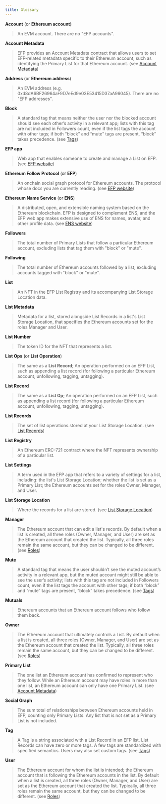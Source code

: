 ```yaml
---
title: Glossary
---
```


**Account** (or **Ethereum account**)
>An EVM account. There are no "EFP accounts".

**Account Metadata**
> EFP provides an Account Metadata contract that allows users to set EFP-related metadata specific to their Ethereum account, such as identifying the Primary List for that Ethereum account. (see [Account Metadata](https://docs.ethfollow.xyz/design/account-metadata/))

**Address** (or **Ethereum address**)
>An EVM address (e.g. 0xd8dA6BF26964aF9D7eEd9e03E53415D37aA96045). There are no "EFP addresses".

**Block**
>A standard tag that means neither the user nor the blocked account should see each other’s activity in a relevant app; lists with this tag are not included in Followers count, even if the list tags the account with other tags; if both “block” and “mute” tags are present, “block” takes precedence. (see [Tags](https://docs.ethfollow.xyz/design/tags/))

**EFP app**
>Web app that enables someone to create and manage a List on EFP. (see [EFP website](https://ethfollow.xyz/))

**Ethereum Follow Protocol** (or **EFP**)
>An onchain social graph protocol for Ethereum accounts. The protocol whose docs you are currently reading. (see [EFP website](https://ethfollow.xyz/))

**Ethereum Name Service** (or **ENS**)
>A distributed, open, and extensible naming system based on the Ethereum blockchain. EFP is designed to complement ENS, and the EFP web app makes extensive use of ENS for names, avatar, and other profile data. (see [ENS website](https://ens.domains/))

**Followers**
>The total number of Primary Lists that follow a particular Ethereum account, excluding lists that tag them with "block" or "mute".

**Following**
>The total number of Ethereum accounts followed by a list, excluding accounts tagged with "block" or "mute".

**List**
>An NFT in the EFP List Registry and its accompanying List Storage Location data.

**List Metadata**
>Metadata for a list, stored alongside List Records in a list's List Storage Location, that specifies the Ethereum accounts set for the roles Manager and User.

**List Number**
>The token ID for the NFT that represents a list.

**List Ops** (or **List Operation**)
>The same as a **List Record**; An operation performed on an EFP List, such as appending a list record (for following a particular Ethereum account, unfollowing, tagging, untagging).

**List Record**
>The same as a **List Op**; An operation performed on an EFP List, such as appending a list record (for following a particular Ethereum account, unfollowing, tagging, untagging).

**List Records**
>The set of list operations stored at your List Storage Location. (see [List Records](https://docs.ethfollow.xyz/design/list-records/))

**List Registry**
>An Ethereum ERC-721 contract where the NFT represents ownership of a particular list.

**List Settings**
>A term used in the EFP app that refers to a variety of settings for a list, including: the list's List Storage Location; whether the list is set as a Primary List; the Ethereum accounts set for the roles Owner, Manager, and User.

**List Storage Location**
>Where the records for a list are stored. (see [List Storage Location](https://docs.ethfollow.xyz/design/list-storage-location/))

**Manager**
>The Ethereum account that can edit a list's records. By default when a list is created, all three roles (Owner, Manager, and User) are set as the Ethereum account that created the list. Typically, all three roles remain the same account, but they can be changed to be different. (see [Roles](https://docs.ethfollow.xyz/design/roles/))

**Mute**
> A standard tag that means the user shouldn’t see the muted account’s activity in a relevant app, but the muted account might still be able to see the user’s activity; lists with this tag are not included in Followers count, even if the list tags the account with other tags; if both “block” and “mute” tags are present, “block” takes precedence. (see [Tags](https://docs.ethfollow.xyz/design/tags/))

**Mutuals**
>Ethereum accounts that an Ethereum account follows who follow them back.

**Owner**
>The Ethereum account that ultimately controls a List. By default when a list is created, all three roles (Owner, Manager, and User) are set as the Ethereum account that created the list. Typically, all three roles remain the same account, but they can be changed to be different. (see [Roles](https://docs.ethfollow.xyz/design/roles/))

**Primary List**
>The one list an Ethereum account has confirmed to represent who they follow. While an Ethereum account may have roles in more than one list, an Ethereum account can only have one Primary List. (see [Account Metadata](https://docs.ethfollow.xyz/design/account-metadata/))

**Social Graph**
>The sum total of relationships between Ethereum accounts held in EFP, counting only Primary Lists. Any list that is not set as a Primary List is not included.

**Tag**
>A Tag is a string associated with a List Record in an EFP list. List Records can have zero or more tags. A few tags are standardized with specified semantics. Users may also set custom tags. (see [Tags](https://docs.ethfollow.xyz/design/tags/))

**User**
>The Ethereum account for whom the list is intended; the Ethereum account that is following the Ethereum accounts in the list. By default when a list is created, all three roles (Owner, Manager, and User) are set as the Ethereum account that created the list. Typically, all three roles remain the same account, but they can be changed to be different. (see [Roles](https://docs.ethfollow.xyz/design/roles/))
